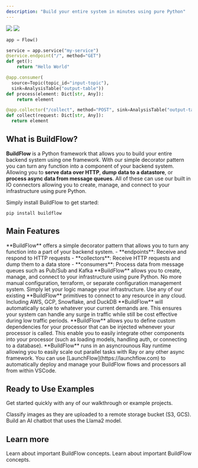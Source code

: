 ```yaml
---
description: "Build your entire system in minutes using pure Python"
---
```


<img className="block dark:hidden" src="/logo/buildflow-logo-light.png" />
<img className="hidden dark:block" src="/logo/buildflow-logo-dark.png" />

```python
app = Flow()

service = app.service("my-service")
@service.endpoint("/", method="GET")
def get():
    return "Hello World"

@app.consumer(
  source=Topic(topic_id="input-topic"),
  sink=AnalysisTable("output-table"))
def process(element: Dict[str, Any]):
    return element

@app.collector("/collect", method="POST", sink=AnalysisTable("output-table"))
def collect(request: Dict[str, Any]):
  return element
```

## What is BuildFlow?

**BuildFlow** is a Python framework that allows you to build your entire backend system using one framework.
With our simple decorator pattern you can turn any function into a component of your backend system. Allowing you to
**serve data over HTTP**, **dump data to a datastore**, or **process async data from message queues**. 
All of these can use our built in IO connectors allowing you to create, manage, and connect to your infrastructure using pure Python.

Simply install BuildFlow to get started:

```
pip install buildflow
```

## Main Features

<AccordionGroup>
  <Accordion icon="microchip" title="Common serving and processing patterns">
    **BuildFlow** offers a simple decorator pattern that allows you to turn any function into a part of your backend system.
    - **endpoints**: Receive and respond to HTTP requests
    - **collectors**: Receive HTTP requests and dump them to a data store
    - **consumers**: Process data from message queues such as Pub/Sub and Kafka

  </Accordion>
  <Accordion icon="road-bridge" title="Infrastructure From Code">
    **BuildFlow** allows you to create, manage, and connect to your infrastructure using pure Python. No more manual configuration, terraform, or separate configuration management system. Simply let your logic manage your infrastructure.
  </Accordion>
  <Accordion icon="books" title="Production Ready IO Connectors">
    Use any of our existing **BuildFlow** primitives to connect to any resource in any cloud. Including AWS, GCP, Snowflake, and DuckDB 
  </Accordion>
  <Accordion icon="chart-line-up" title="Scalable by Default">
    **BuildFlow** will automatically scale to whatever your current demands are. This ensures your system can handle any surge in traffic while still be cost effective during low traffic periods.
  </Accordion>
  <Accordion icon="syringe" title="Dependency Injection">
    **BuildFlow** allows you to define custom dependencies for your processor that can be injected whenever your processor is called. This enable you to easily integrate other components into your processor (such as loading models, handling auth, or connecting to a database).
  </Accordion>
  <Accordion icon="person-running-fast" title="Async Runtime">
    **BuildFlow** runs in an asyncrounous Ray runtime allowing you to easily scale out parallel tasks with Ray or any other async framework.
  </Accordion>
  <Accordion icon="rocket" title="LaunchFlow">
    You can use [LaunchFlow](https://launchflow.com) to automatically deploy and manage your BuildFlow flows and processors all from within VSCode.
    </Accordion>
</AccordionGroup>

## Ready to Use Examples

Get started quickly with any of our walkthrough or example projects.

<CardGroup cols={2}>
  <Card
    title="Image Classification"
    icon="image"
    href="/walkthroughs/image-classification"
  >
    Classify images as they are uploaded to a remote storage bucket (S3, GCS).
  </Card>
  <Card
    title="AI Chat Bot"
    icon="comment"
    href="https://github.com/launchflow/launchflow-chat"
  >
    Build an AI chatbot that uses the Llama2 model.
  </Card>
</CardGroup>

## Learn more

<CardGroup cols={2}>
  <Card
    title="Quickstart"
    icon="play"
    href="./quickstart"
  >
    Learn about important BuildFlow concepts.
  </Card>
  <Card
    title="Concepts"
    icon="image"
    href="./concepts"
  >
    Learn about important BuildFlow concepts.
  </Card>
</CardGroup>
